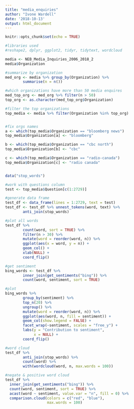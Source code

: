 ```yaml
---
title: "media_enquiries"
author: "Ivone Wardell"
date: '2018-10-13'
output: html_document
---
```


```r
knitr::opts_chunk$set(echo = TRUE)
```

```r
#libraries used
#reshape2, dplyr, ggplot2, tidyr, tidytext, wordcloud
```

```r
media <- NEB_Media_Inquiries_2006_2018_2
media$Organization

#summarize by organization
med_org <- media %>% group_by(Organization) %>% 
        summarise(n = n())

#which organizations have more than 50 media enquires
med_top_org <- med_org %>% filter(n > 50)
top_org <- as.character(med_top_org$Organization)

#filter the top organizations
top_media <- media %>% filter(Organization %in% top_org)


#fix orgs names
a <- which(top_media$Organization == "bloomberg news")
top_media$Organization[a] <- "bloomberg"

b <- which(top_media$Organization == "cbc north")
top_media$Organization[b] <- "cbc"

c <- which(top_media$Organization == "radio-canada")
top_media$Organization[c] <- "radio canada"



```

```r
data("stop_words")

#work with questions column
test <- top_media$Question[c(1:2729)]

#generate data frame 
test_df <- data_frame(lines = 1:2729, text = test)
test_df <- test_df %>% unnest_tokens(word, text) %>% 
        anti_join(stop_words)

#plot all words
test_df %>% 
        count(word, sort = TRUE) %>% 
        filter(n > 30) %>% 
        mutate(word = reorder(word, n)) %>% 
        ggplot(aes(x = word, y = n)) + 
        geom_col() + 
        xlab(NULL) + 
        coord_flip()

#get sentiment 
bing_words <- test_df %>% 
        inner_join(get_sentiments("bing")) %>% 
        count(word, sentiment, sort = TRUE)

#plot
bing_words %>% 
        group_by(sentiment) %>% 
        top_n(20) %>% 
        ungroup() %>% 
        mutate(word = reorder(word, n)) %>% 
        ggplot(aes(word, n, fill = sentiment)) + 
        geom_col(show.legend = FALSE) + 
        facet_wrap(~sentiment, scales = "free_y") + 
        labs(y = "Contribution to sentiment", 
             x = NULL) + 
        coord_flip()
```

```r
#word cloud
test_df %>% 
        anti_join(stop_words) %>% 
        count(word) %>% 
        with(wordcloud(word, n, max.words = 100))
```

```r
#negate & positive word cloud
test_df %>%
  inner_join(get_sentiments("bing")) %>%
  count(word, sentiment, sort = TRUE) %>%
  acast(word ~ sentiment, value.var = "n", fill = 0) %>%
  comparison.cloud(colors = c("red", "blue"),
                   max.words = 100)
```

